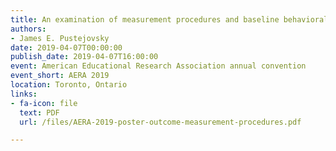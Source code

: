 ```yaml
---
title: An examination of measurement procedures and baseline behavioral outcomes in single-case research
authors:
- James E. Pustejovsky
date: 2019-04-07T00:00:00
publish_date: 2019-04-07T16:00:00
event: American Educational Research Association annual convention
event_short: AERA 2019
location: Toronto, Ontario
links:
- fa-icon: file
  text: PDF
  url: /files/AERA-2019-poster-outcome-measurement-procedures.pdf

---
```




